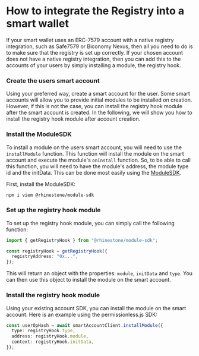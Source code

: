 
# How to integrate the Registry into a smart wallet

If your smart wallet uses an ERC-7579 account with a native registry integration, such as Safe7579 or Biconomy Nexus, then all you need to do is to make sure that the registry is set up correctly. If your chosen account does not have a native registry integration, then you can add this to the accounts of your users by simply installing a module, the registry hook.

<Steps>

### Create the users smart account

Using your preferred way, create a smart account for the user. Some smart accounts will allow you to provide initial modules to be installed on creation. However, if this is not the case, you can install the registry hook module after the smart account is created. In the following, we will show you how to install the registry hook module after account creation.

### Install the ModuleSDK

To install a module on the users smart account, you will need to use the `installModule` function. This function will install the module on the smart account and execute the module's `onInstall` function. So, to be able to call this function, you will need to have the module's address, the module type id and the initData. This can be done most easily using the [ModuleSDK](/module-sdk).

First, install the ModuleSDK:

```sh npm2yarn
npm i viem @rhinestone/module-sdk
```

### Set up the registry hook module

To set up the registry hook module, you can simply call the following function:

```typescript copy
import { getRegistryHook } from "@rhinestone/module-sdk";

const registryHook = getRegistryHook({
  registryAddress: "0x...",
});
```

This will return an object with the properties: `module`, `initData` and `type`. You can then use this object to install the module on the smart account.

### Install the registry hook module

Using your existing account SDK, you can install the module on the smart account. Here is an example using the permissionless.js SDK:

```typescript copy
const userOpHash = await smartAccountClient.installModule({
  type: registryHook.type,
  address: registryHook.module,
  context: registryHook.initData,
});
```

</Steps>
